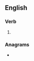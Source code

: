 ==English==

===Verb===
{{head|en|verb form}}

# {{en-past of|asperate}}

===Anagrams===
* {{anagrams|en|a=aadeeprst|date rapes|estrapade|paederast|pæderast|separated}}